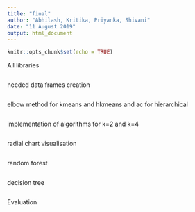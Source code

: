 ```yaml
---
title: "final"
author: "Abhilash, Kritika, Priyanka, Shivani"
date: "11 August 2019"
output: html_document
---
```


```r
knitr::opts_chunk$set(echo = TRUE)
```



All libraries
```r

```

needed data frames creation

```r

```
elbow method for kmeans and hkmeans and ac for hierarchical
```r

```
implementation of algorithms for k=2 and k=4
```r

```
radial chart visualisation
```r

```
random forest
```r

```
decision tree
```r

```
Evaluation
```r

```